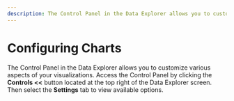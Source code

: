 ```yaml
---
description: The Control Panel in the Data Explorer allows you to customize various aspects of your visualizations
---
```


# Configuring Charts

The Control Panel in the Data Explorer allows you to customize various aspects of your visualizations. Access the Control Panel by clicking the **Controls \<\<** button located at the top right of the Data Explorer screen. Then select the **Settings** tab to view available options.
